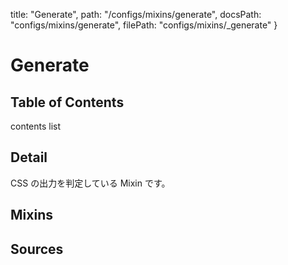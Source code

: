   title: "Generate",
  path: "/configs/mixins/generate",
  docsPath: "configs/mixins/generate",
  filePath: "configs/mixins/_generate"
}


# Generate

## Table of Contents

contents list

## Detail

CSS の出力を判定している Mixin です。

## Mixins

<PreviewMixins filePath={meta.filePath} />

## Sources

<PreviewSources
  title={meta.title}
  docsPath={meta.docsPath}
  scssPath={meta.filePath}
/>
